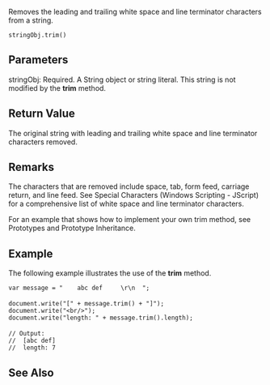 Removes the leading and trailing white space and line terminator characters from a string.

 stringObj.trim()
==Parameters==
; stringObj: Required. A String object or string literal. This string is not modified by the '''trim''' method.

==Return Value==
The original string with leading and trailing white space and line terminator characters removed.


==Remarks==
The characters that are removed include space, tab, form feed, carriage return, and line feed. See Special Characters (Windows Scripting - JScript) for a comprehensive list of white space and line terminator characters.

For an example that shows how to implement your own trim method, see Prototypes and Prototype Inheritance.


==Example==
The following example illustrates the use of the '''trim''' method.

 var message = "    abc def     \r\n  ";
 
 document.write("[" + message.trim() + "]");
 document.write("&lt;br/&gt;");
 document.write("length: " + message.trim().length);
 
 // Output:
 //  [abc def]
 //  length: 7

==See Also==

              

              
